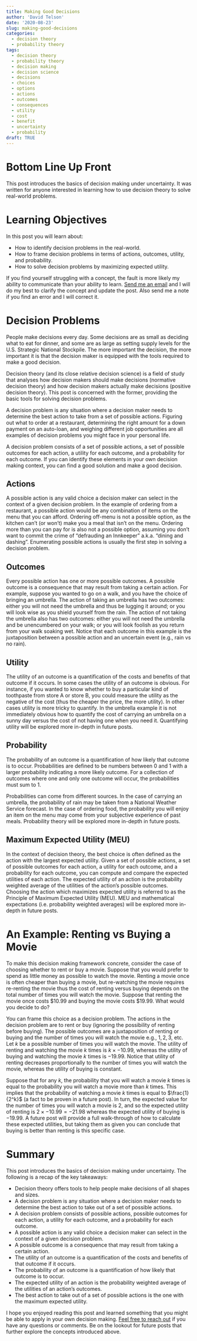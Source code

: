 ```yaml
---
title: Making Good Decisions 
author: 'David Telson'
date: '2020-08-23'
slug: making-good-decisions
categories:
  - decision theory
  - probability theory
tags: 
  - decision theory
  - probability theory
  - decision making
  - decision science
  - decisions
  - choices
  - options
  - actions
  - outcomes
  - consequences
  - utility
  - cost
  - benefit
  - uncertainty
  - probability
draft: TRUE
---
```

# Bottom Line Up Front
This post introduces the basics of decision making under uncertainty. It was written for anyone interested in learning how to use decision theory to solve real-world problems.

# Learning Objectives
In this post you will learn about:

- How to identify decision problems in the real-world.
- How to frame decision problems in terms of actions, outcomes, utility, and probability.
- How to solve decision problems by maximizing expected utility.

If you find yourself struggling with a concept, the fault is more likely my ability to communicate than your ability to learn. [Send me an email](wctelson@gmail.com) and I will do my best to clarify the concept and update the post. Also send me a note if you find an error and I will correct it.

# Decision Problems
People make decisions every day. Some decisions are as small as deciding what to eat for dinner, and some are as large as setting supply levels for the U.S. Strategic National Stockpile. The more important the decision, the more important it is that the decision maker is equipped with the tools required to make a good decision.

Decision theory (and its close relative decision science) is a field of study that analyses how decision makers should make decisions (normative decision theory) and how decision makers actually make decisions (positive decision theory). This post is concerned with the former, providing the basic tools for solving decision problems.

A decision problem is any situation where a decision maker needs to determine the best action to take from a set of possible actions. Figuring out what to order at a restaurant, determining the right amount for a down payment on an auto-loan, and weighing different job opportunities are all examples of decision problems you might face in your personal life. 

A decision problem consists of a set of possible actions, a set of possible outcomes for each action, a utility for each outcome, and a probability for each outcome. If you can identify these elements in your own decision making context, you can find a good solution and make a good decision.

## Actions
A possible action is any valid choice a decision maker can select in the context of a given decision problem. In the example of ordering from a restaurant, a possible action would be any combination of items on the menu that you can afford. Ordering off-menu is not a possible option, as the kitchen can't (or won't) make you a meal that isn't on the menu. Ordering more than you can pay for is also not a possible option, assuming you don't want to commit the crime of "defrauding an Innkeeper" a.k.a. "dining and dashing". Enumerating possible actions is usually the first step in solving a decision problem.

## Outcomes
Every possible action has one or more possible outcomes. A possible outcome is a consequence that may result from taking a certain action. For example, suppose you wanted to go on a walk, and you have the choice of bringing an umbrella. The action of taking an umbrella has two outcomes: either you will not need the umbrella and thus be lugging it around; or you will look wise as you shield yourself from the rain. The action of not taking the umbrella also has two outcomes: either you will not need the umbrella and be unencumbered on your walk; or you will look foolish as you return from your walk soaking wet. Notice that each outcome in this example is the juxtaposition between a possible action and an uncertain event (e.g., rain vs no rain). 

## Utility
The utility of an outcome is a quantification of the costs and benefits of that outcome if it occurs. In some cases the utility of an outcome is obvious. For instance, if you wanted to know whether to buy a particular kind of toothpaste from store A or store B, you could measure the utility as the negative of the cost (thus the cheaper the price, the more utility). In other cases utility is more tricky to quantify. In the umbrella example it is not immediately obvious how to quantify the cost of carrying an umbrella on a sunny day versus the cost of not having one when you need it. Quantifying utility will be explored more in-depth in future posts.

## Probability
The probability of an outcome is a quantification of how likely that outcome is to occur. Probabilities are defined to be numbers between $0$ and $1$ with a larger probability indicating a more likely outcome. For a collection of outcomes where one and only one outcome will occur, the probabilities must sum to $1$. 

Probabilities can come from different sources. In the case of carrying an umbrella, the probability of rain may be taken from a National Weather Service forecast. In the case of ordering food, the probability you will enjoy an item on the menu may come from your subjective experience of past meals. Probability theory will be explored more in-depth in future posts.

## Maximum Expected Utility (MEU)
In the context of decision theory, the best choice is often defined as the action with the largest expected utility. Given a set of possible actions, a set of possible outcomes for each action, a utility for each outcome, and a probability for each outcome, you can compute and compare the expected utilities of each action. The expected utility of an action is the probability weighted average of the utilities of the action's possible outcomes. Choosing the action which maximizes expected utility is referred to as the Principle of Maximum Expected Utility (MEU). MEU and mathematical expectations (i.e. probability weighted averages) will be explored more in-depth in future posts.

# An Example: Renting vs Buying a Movie
To make this decision making framework concrete, consider the case of choosing whether to rent or buy a movie. Suppose that you would prefer to spend as little money as possible to watch the movie. Renting a movie once is often cheaper than buying a movie, but re-watching the movie requires re-renting the movie thus the cost of renting versus buying depends on the total number of times you will watch the movie. Suppose that renting the movie once costs $\$10.99$ and buying the movie costs $\$19.99$. What would you decide to do?

You can frame this choice as a decision problem. The actions in the decision problem are to rent or buy (ignoring the possibility of renting before buying). The possible outcomes are a juxtaposition of renting or buying and the number of times you will watch the movie e.g., $1, 2, 3,$ etc. Let $k$ be a possible number of times you will watch the movie. The utility of renting and watching the movie $k$ times is $k \times -10.99$, whereas the utility of buying and watching the movie $k$ times is $-19.99$. Notice that utility of renting decreases proportionally to the number of times you will watch the movie, whereas the utility of buying is constant. 

Suppose that for any $k$, the probability that you will watch a movie $k$ times is equal to the probability you will watch a movie more than $k$ times. This implies that the probability of watching a movie $k$ times is equal to $\frac{1}{2^k}$ (a fact to be proven in a future post). In turn, the expected value for the number of times you will watch a movie is $2$, and so the expected utility of renting is $2 \times -10.99 = -21.98$ whereas the expected utility of buying is $-19.99$. A future post will provide a full walk-through of how to calculate these expected utilities, but taking them as given you can conclude that buying is better than renting is this specific case.

# Summary
This post introduces the basics of decision making under uncertainty. The following is a recap of the key takeaways:

- Decision theory offers tools to help people make decisions of all shapes and sizes.
- A decision problem is any situation where a decision maker needs to determine the best action to take out of a set of possible actions.
- A decision problem consists of possible actions, possible outcomes for each action, a utility for each outcome, and a probability for each outcome.
- A possible action is any valid choice a decision maker can select in the context of a given decision problem.
- A possible outcome is a consequence that may result from taking a certain action.
- The utility of an outcome is a quantification of the costs and benefits of that outcome if it occurs.
- The probability of an outcome is a quantification of how likely that outcome is to occur.
- The expected utility of an action is the probability weighted average of the utilities of an action's outcomes.
- The best action to take out of a set of possible actions is the one with the maximum expected utility.

I hope you enjoyed reading this post and learned something that you might be able to apply in your own decision making. [Feel free to reach out](wctelson@gmail.com) if you have any questions or comments. Be on the lookout for future posts that further explore the concepts introduced above.




